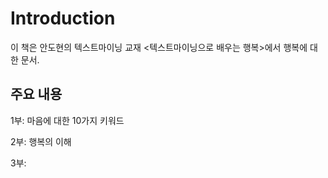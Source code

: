 # Introduction {.unnumbered}

이 책은 안도현의 텍스트마이닝 교재 <텍스트마이닝으로 배우는 행복>에서 행복에 대한 문서. 

## 주요 내용

1부: 마음에 대한 10가지 키워드

2부: 행복의 이해 

3부: 

